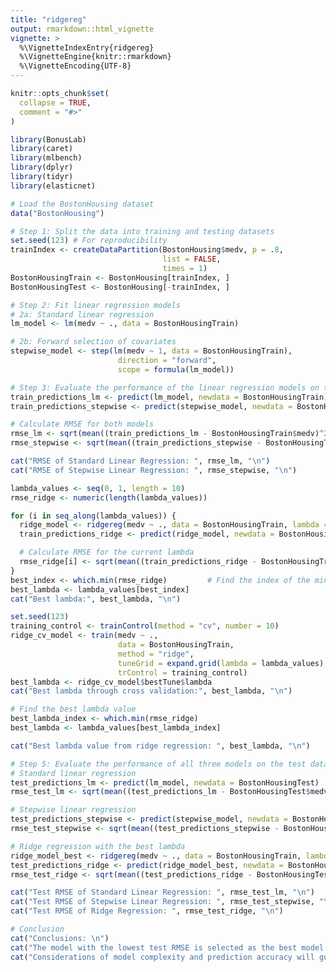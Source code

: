```yaml
---
title: "ridgereg"
output: rmarkdown::html_vignette
vignette: >
  %\VignetteIndexEntry{ridgereg}
  %\VignetteEngine{knitr::rmarkdown}
  %\VignetteEncoding{UTF-8}
---
```


```r
knitr::opts_chunk$set(
  collapse = TRUE,
  comment = "#>"
)
```

```r
library(BonusLab)
library(caret)
library(mlbench)
library(dplyr)
library(tidyr)
library(elasticnet)

# Load the BostonHousing dataset
data("BostonHousing")
```

```r
# Step 1: Split the data into training and testing datasets
set.seed(123) # For reproducibility
trainIndex <- createDataPartition(BostonHousing$medv, p = .8, 
                                  list = FALSE, 
                                  times = 1)
BostonHousingTrain <- BostonHousing[trainIndex, ]
BostonHousingTest <- BostonHousing[-trainIndex, ]
```

```r
# Step 2: Fit linear regression models
# 2a: Standard linear regression
lm_model <- lm(medv ~ ., data = BostonHousingTrain)

# 2b: Forward selection of covariates
stepwise_model <- step(lm(medv ~ 1, data = BostonHousingTrain), 
                        direction = "forward", 
                        scope = formula(lm_model))
```

```r
# Step 3: Evaluate the performance of the linear regression models on the training dataset
train_predictions_lm <- predict(lm_model, newdata = BostonHousingTrain)
train_predictions_stepwise <- predict(stepwise_model, newdata = BostonHousingTrain)

# Calculate RMSE for both models
rmse_lm <- sqrt(mean((train_predictions_lm - BostonHousingTrain$medv)^2))
rmse_stepwise <- sqrt(mean((train_predictions_stepwise - BostonHousingTrain$medv)^2))

cat("RMSE of Standard Linear Regression: ", rmse_lm, "\n")
cat("RMSE of Stepwise Linear Regression: ", rmse_stepwise, "\n")
```


```r
lambda_values <- seq(0, 1, length = 10)
rmse_ridge <- numeric(length(lambda_values))

for (i in seq_along(lambda_values)) {
  ridge_model <- ridgereg(medv ~ ., data = BostonHousingTrain, lambda = lambda_values[i])
  train_predictions_ridge <- predict(ridge_model, newdata = BostonHousingTrain)

  # Calculate RMSE for the current lambda
  rmse_ridge[i] <- sqrt(mean((train_predictions_ridge - BostonHousingTrain$medv)^2))
}
best_index <- which.min(rmse_ridge)         # Find the index of the minimum RMSE
best_lambda <- lambda_values[best_index]
cat("Best lambda:", best_lambda, "\n")
```

```r
set.seed(123)
training_control <- trainControl(method = "cv", number = 10)
ridge_cv_model <- train(medv ~ ., 
                        data = BostonHousingTrain, 
                        method = "ridge",
                        tuneGrid = expand.grid(lambda = lambda_values),
                        trControl = training_control)
best_lambda <- ridge_cv_model$bestTune$lambda
cat("Best lambda through cross validation:", best_lambda, "\n")
```


```r
# Find the best lambda value
best_lambda_index <- which.min(rmse_ridge)
best_lambda <- lambda_values[best_lambda_index]

cat("Best lambda value from ridge regression: ", best_lambda, "\n")
```

```r
# Step 5: Evaluate the performance of all three models on the test dataset
# Standard linear regression
test_predictions_lm <- predict(lm_model, newdata = BostonHousingTest)
rmse_test_lm <- sqrt(mean((test_predictions_lm - BostonHousingTest$medv)^2))

# Stepwise linear regression
test_predictions_stepwise <- predict(stepwise_model, newdata = BostonHousingTest)
rmse_test_stepwise <- sqrt(mean((test_predictions_stepwise - BostonHousingTest$medv)^2))

# Ridge regression with the best lambda
ridge_model_best <- ridgereg(medv ~ ., data = BostonHousingTrain, lambda = best_lambda)
test_predictions_ridge <- predict(ridge_model_best, newdata = BostonHousingTest)
rmse_test_ridge <- sqrt(mean((test_predictions_ridge - BostonHousingTest$medv)^2))

cat("Test RMSE of Standard Linear Regression: ", rmse_test_lm, "\n")
cat("Test RMSE of Stepwise Linear Regression: ", rmse_test_stepwise, "\n")
cat("Test RMSE of Ridge Regression: ", rmse_test_ridge, "\n")

# Conclusion
cat("Conclusions: \n")
cat("The model with the lowest test RMSE is selected as the best model for prediction on the BostonHousing dataset. \n")
cat("Considerations of model complexity and prediction accuracy will guide the choice of model in practice. \n")
```